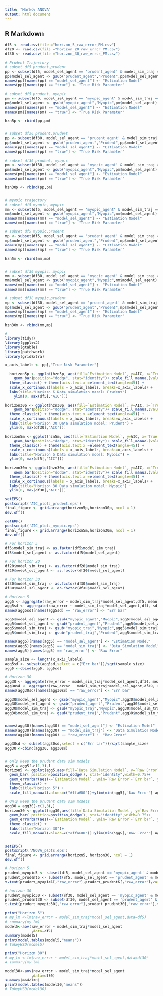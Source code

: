 ```yaml
---
title: "Markov ANOVA"
output: html_document
---
```


## R Markdown



```r

df5 <- read.csv(file ="horizon_5_raw_error_PM.csv")
df20 <- read.csv(file ="horizon_20_raw_error_PM.csv")
df30 <- read.csv(file ="horizon_30_raw_error_PM.csv")
```


```r
# Prudent Trajectory
# subset df5 prudent,prudent
pp <- subset(df5, model_sel_agent == 'prudent_agent' & model_sim_traj == 'prudent_traj',select=c(true,AIC,model_sel_agent))
pp$model_sel_agent <- gsub("prudent_agent","Prudent",pp$model_sel_agent)
names(pp)[names(pp) == "model_sel_agent"] <- "Estimation Model"
names(pp)[names(pp) == "true"] <- "True Risk Parameter"

# subset df5 prudent, myopic
pm <- subset(df5, model_sel_agent == 'myopic_agent' & model_sim_traj == 'prudent_traj',select=c(true,AIC,model_sel_agent))
pm$model_sel_agent <- gsub("myopic_agent","Myopic",pm$model_sel_agent)
names(pm)[names(pm) == "model_sel_agent"] <- "Estimation Model"
names(pm)[names(pm) == "true"] <- "True Risk Parameter"

hzn5p <- rbind(pp,pm)


# subset df30 prudent,prudent
pp <- subset(df30, model_sel_agent == 'prudent_agent' & model_sim_traj == 'prudent_traj',select=c(true,AIC,model_sel_agent))
pp$model_sel_agent <- gsub("prudent_agent","Prudent",pp$model_sel_agent)
names(pp)[names(pp) == "model_sel_agent"] <- "Estimation Model"
names(pp)[names(pp) == "true"] <- "True Risk Parameter"

# subset df30 prudent, myopic
pm <- subset(df30, model_sel_agent == 'myopic_agent' & model_sim_traj == 'prudent_traj',select=c(true,AIC,model_sel_agent))
pm$model_sel_agent <- gsub("myopic_agent","Myopic",pm$model_sel_agent)
names(pm)[names(pm) == "model_sel_agent"] <- "Estimation Model"
names(pm)[names(pm) == "true"] <- "True Risk Parameter"

hzn30p <- rbind(pp,pm)


# myopic trajectory
# subset df5 myopic, myopic
mm <- subset(df5, model_sel_agent == 'myopic_agent' & model_sim_traj == 'myopic_traj',select=c(true,AIC,model_sel_agent))
mm$model_sel_agent <- gsub("myopic_agent","Myopic",mm$model_sel_agent)
names(mm)[names(mm) == "model_sel_agent"] <- "Estimation Model"
names(mm)[names(mm) == "true"] <- "True Risk Parameter"

# subset df5 myopic,prudent
mp <- subset(df5, model_sel_agent == 'prudent_agent' & model_sim_traj == 'myopic_traj',select=c(true,AIC,model_sel_agent))
mp$model_sel_agent <- gsub("prudent_agent","Prudent",mp$model_sel_agent)
names(mp)[names(mp) == "model_sel_agent"] <- "Estimation Model"
names(mp)[names(mp) == "true"] <- "True Risk Parameter"

hzn5m <- rbind(mm,mp)


# subset df30 myopic, myopic
mm <- subset(df30, model_sel_agent == 'myopic_agent' & model_sim_traj == 'myopic_traj',select=c(true,AIC,model_sel_agent))
mm$model_sel_agent <- gsub("myopic_agent","Myopic",mm$model_sel_agent)
names(mm)[names(mm) == "model_sel_agent"] <- "Estimation Model"
names(mm)[names(mm) == "true"] <- "True Risk Parameter"

# subset df30 myopic,prudent
mp <- subset(df30, model_sel_agent == 'prudent_agent' & model_sim_traj == 'myopic_traj',select=c(true,AIC,model_sel_agent))
mp$model_sel_agent <- gsub("prudent_agent","Prudent",mp$model_sel_agent)
names(mp)[names(mp) == "model_sel_agent"] <- "Estimation Model"
names(mp)[names(mp) == "true"] <- "True Risk Parameter"

hzn30m <- rbind(mm,mp)
```


```r
# 
library(tidyr)
library(ggplot2)
library(gtable)
library(patchwork)
library(gridExtra)

x_axis_labels <- pp[,"True Risk Parameter"]

  horizon5p <- ggplot(hzn5p, aes(fill=`Estimation Model`, y=AIC, x=`True Risk Parameter`)) + 
    geom_bar(position="dodge", stat="identity")+ scale_fill_manual(values=c("#003f5c","#ffa600")) +
  theme_classic() + theme(axis.text.x =element_text(angle=45)) +
  scale_x_continuous(labels = x_axis_labels, breaks=x_axis_labels) + 
  labs(title="Horizon 5 Data simulation model: Prudent") +
    ylim(0, max(df5[,"AIC"]))

horizon30p <- ggplot(hzn30p, aes(fill=`Estimation Model`, y=AIC, x=`True Risk Parameter`)) + 
    geom_bar(position="dodge", stat="identity")+ scale_fill_manual(values=c("#003f5c","#ffa600"))+
  theme_classic() + theme(axis.text.x =element_text(angle=45)) +
  scale_x_continuous(labels = x_axis_labels, breaks=x_axis_labels) + 
  labs(title="Horizon 30 Data simulation model: Prudent") +
  ylim(0, max(df30[,"AIC"]))

horizon5m <- ggplot(hzn5m, aes(fill=`Estimation Model`, y=AIC, x=`True Risk Parameter`)) + 
    geom_bar(position="dodge", stat="identity")+ scale_fill_manual(values=c("#003f5c","#ffa600")) +
  theme_classic() + theme(axis.text.x =element_text(angle=45)) +
  scale_x_continuous(labels = x_axis_labels, breaks=x_axis_labels) + 
  labs(title="Horizon 5 Data simulation model: Myopic") +
  ylim(0, max(df5[,"AIC"]))

horizon30m <- ggplot(hzn30m, aes(fill=`Estimation Model`, y=AIC, x=`True Risk Parameter`)) + 
    geom_bar(position="dodge", stat="identity")+ scale_fill_manual(values=c("#003f5c","#ffa600"))+
  theme_classic() + theme(axis.text.x =element_text(angle=45)) +
  scale_x_continuous(labels = x_axis_labels, breaks=x_axis_labels) + 
  labs(title="Horizon 30 Data simulation model: Myopic") +
  ylim(0, max(df30[,"AIC"]))


```


```r
setEPS()
postscript('AIC_plots_prudent.eps')
final_figure <- grid.arrange(horizon5p,horizon30p, ncol = 1)
dev.off()

setEPS()
postscript('AIC_plots_myopic.eps')
final_figure <- grid.arrange(horizon5m,horizon30m, ncol = 1)
dev.off()


```


```r
# For horizon 5
df5$model_sim_traj <- as.factor(df5$model_sim_traj)
df5$model_sel_agent <- as.factor(df5$model_sel_agent)

# For horizon 20
df20$model_sim_traj <- as.factor(df20$model_sim_traj)
df20$model_sel_agent <- as.factor(df20$model_sel_agent)

# For horizon 30
df30$model_sim_traj <- as.factor(df30$model_sim_traj)
df30$model_sel_agent <- as.factor(df30$model_sel_agent)
```


```r
# Horizon 5
agg5 <- aggregate(raw_error ~ model_sim_traj*model_sel_agent,df5, mean)
agg5sd <- aggregate(raw_error ~ model_sim_traj*model_sel_agent,df5, sd)
names(agg5sd)[names(agg5sd) == "raw_error"] <- "Err bar"

agg5$model_sel_agent <- gsub("myopic_agent","Myopic",agg5$model_sel_agent)
agg5$model_sel_agent <- gsub("prudent_agent","Prudent",agg5$model_sel_agent)
agg5$model_sim_traj <- gsub("myopic_traj","Myopic",agg5$model_sim_traj)
agg5$model_sim_traj <- gsub("prudent_traj","Prudent",agg5$model_sim_traj)

names(agg5)[names(agg5) == "model_sel_agent"] <- "Estimation Model"
names(agg5)[names(agg5) == "model_sim_traj"] <- "Data Simulation Model"
names(agg5)[names(agg5) == "raw_error"] <- "Raw Error"

sample_size <- length(x_axis_labels)
agg5sd <- subset(agg5sd,select = c("Err bar"))/sqrt(sample_size)
agg5 <-cbind(agg5, agg5sd)

# Horizon 30
agg30 <- aggregate(raw_error ~ model_sim_traj*model_sel_agent,df30, mean)
agg30sd <- aggregate(raw_error ~ model_sim_traj*model_sel_agent,df30, sd)
names(agg30sd)[names(agg30sd) == "raw_error"] <- "Err bar"

agg30$model_sel_agent <- gsub("myopic_agent","Myopic",agg30$model_sel_agent)
agg30$model_sel_agent <- gsub("prudent_agent","Prudent",agg30$model_sel_agent)
agg30$model_sim_traj <- gsub("myopic_traj","Myopic",agg30$model_sim_traj)
agg30$model_sim_traj <- gsub("prudent_traj","Prudent",agg30$model_sim_traj)


names(agg30)[names(agg30) == "model_sel_agent"] <- "Estimation Model"
names(agg30)[names(agg30) == "model_sim_traj"] <- "Data Simulation Model"
names(agg30)[names(agg30) == "raw_error"] <- "Raw Error"

agg30sd <- subset(agg30sd,select = c("Err bar"))/sqrt(sample_size)
agg30 <-cbind(agg30, agg30sd)


# only keep the prudent data sim models
agg5 = agg5[-c(1,3),]
horizon5 <- ggplot(agg5,aes(fill=`Data Simulation Model`, y=`Raw Error`, x=`Estimation Model`)) +
  geom_bar( position=position_dodge(), stat="identity",width=0.75)+
  geom_errorbar(aes(x=`Estimation Model`, ymin=`Raw Error`-`Err bar`, ymax=`Raw Error`+`Err bar`), width=0.1,position=position_dodge(1))+
  theme_classic() +
  labs(title="Horizon 5") +
  scale_fill_manual(values=c("#ffa600"))+ylim(min(agg5[,'Raw Error']-agg5[,'Err bar']), max(agg5[,'Raw Error']+agg5[,'Err bar']))

# Only keep the prudent data sim models
agg30 = agg30[-c(1,3),]
horizon30 <- ggplot(agg30,aes(fill=`Data Simulation Model`, y=`Raw Error`, x=`Estimation Model`)) +
  geom_bar( position=position_dodge(), stat="identity",width=0.75)+
  geom_errorbar(aes(x=`Estimation Model`, ymin=`Raw Error`-`Err bar`, ymax=`Raw Error`+`Err bar`), width=0.1,position=position_dodge(1))+
  theme_classic() +
  labs(title="Horizon 30")+
  scale_fill_manual(values=c("#ffa600"))+ylim(min(agg5[,'Raw Error']-agg5[,'Err bar']), max(agg5[,'Raw Error']+agg5[,'Err bar']))


setEPS()
postscript('ANOVA_plots.eps')
final_figure <- grid.arrange(horizon5, horizon30, ncol = 1)
dev.off()

```
```r
# horizon 5
prudent_myopic5 <- subset(df5, model_sel_agent == 'myopic_agent' & model_sim_traj == 'prudent_traj',select=c(raw_error))
prudent_prudent5 <- subset(df5, model_sel_agent == 'prudent_agent' & model_sim_traj == 'prudent_traj',select=c(raw_error))
t.test(prudent_myopic5[,"raw_error"],prudent_prudent5[,"raw_error"],var.equal=TRUE)

# horizon 30
prudent_myopic30 <- subset(df30, model_sel_agent == 'myopic_agent' & model_sim_traj == 'prudent_traj',select=c(raw_error))
prudent_prudent30 <- subset(df30, model_sel_agent == 'prudent_agent' & model_sim_traj == 'prudent_traj',select=c(raw_error))
t.test(prudent_myopic30[,"raw_error"],prudent_prudent30[,"raw_error"],var.equal=TRUE)
```


```r
print("Horizon 5")
# my_lm <-lm(raw_error ~ model_sim_traj*model_sel_agent,data=df5)
# summary(my_lm)
model5<-aov(raw_error ~ model_sim_traj*model_sel_agent
            ,data=df5)
summary(model5)
print(model.tables(model5,"means"))
# TukeyHSD(model5)

```



```r
print("Horizon 30")
# my_lm <-lm(raw_error ~ model_sim_traj*model_sel_agent,data=df30)
# summary(my_lm)

model30<-aov(raw_error ~ model_sim_traj*model_sel_agent
            ,data=df30)
summary(model30)
print(model.tables(model30,"means"))
# TukeyHSD(model30)
```






